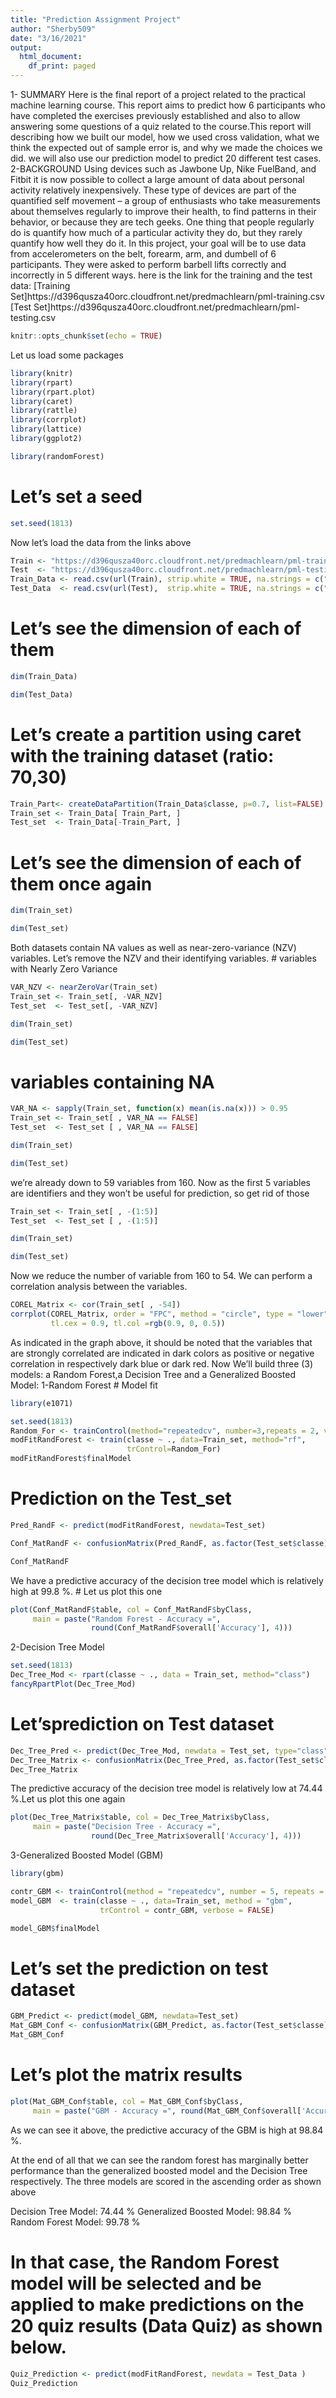 ---
title: "Prediction Assignment Project"
author: "Sherby509"
date: "3/16/2021"
output:
  html_document:
    df_print: paged
---
1- SUMMARY
Here is the final report of a project related to the practical machine learning course. This report aims to predict how 6 participants who have completed the exercises previously established and also to allow answering some questions of a quiz related to the course.This report will describing how we built our model, how we used cross validation, what we think the expected out of sample error is, and why we made the choices we did. we will also use our prediction model to predict 20 different test cases. 
2-BACKGROUND
Using devices such as Jawbone Up, Nike FuelBand, and Fitbit it is now possible to collect a large amount of data about personal activity relatively inexpensively. These type of devices are part of the quantified self movement – a group of enthusiasts who take measurements about themselves regularly to improve their health, to find patterns in their behavior, or because they are tech geeks. One thing that people regularly do is quantify how much of a particular activity they do, but they rarely quantify how well they do it. In this project, your goal will be to use data from accelerometers on the belt, forearm, arm, and dumbell of 6 participants. They were asked to perform barbell lifts correctly and incorrectly in 5 different ways.
here is the link for the training and the test data:
[Training Set]https://d396qusza40orc.cloudfront.net/predmachlearn/pml-training.csv
[Test Set]https://d396qusza40orc.cloudfront.net/predmachlearn/pml-testing.csv

```{r setup, include=FALSE}
knitr::opts_chunk$set(echo = TRUE)
```
Let us load some packages
```{r}
library(knitr)
library(rpart)
library(rpart.plot)
library(caret)
library(rattle)
library(corrplot)
library(lattice)
library(ggplot2)
```

```{r}
library(randomForest)
```
# Let's set a seed
```{r}
set.seed(1813)
```
Now let's load the data from the links above
```{r}
Train <- "https://d396qusza40orc.cloudfront.net/predmachlearn/pml-training.csv"
Test  <- "https://d396qusza40orc.cloudfront.net/predmachlearn/pml-testing.csv"
Train_Data <- read.csv(url(Train), strip.white = TRUE, na.strings = c("NA",""))
Test_Data  <- read.csv(url(Test),  strip.white = TRUE, na.strings = c("NA",""))
```
# Let's see the dimension of each of them
```{r}
dim(Train_Data)
```
```{r}
dim(Test_Data)
```
# Let's create a partition using caret with the training dataset (ratio: 70,30)
```{r}
Train_Part<- createDataPartition(Train_Data$classe, p=0.7, list=FALSE)
Train_set <- Train_Data[ Train_Part, ]
Test_set  <- Train_Data[-Train_Part, ]

```
# Let's see the dimension of each of them once again
```{r}
dim(Train_set)
```
```{r}
dim(Test_set)
```
Both datasets contain NA values as well as near-zero-variance (NZV) variables. Let's remove the NZV and their identifying variables.
# variables with Nearly Zero Variance
```{r}
VAR_NZV <- nearZeroVar(Train_set)
Train_set <- Train_set[, -VAR_NZV]
Test_set  <- Test_set[, -VAR_NZV]
```
```{r}
dim(Train_set)
```
```{r}
dim(Test_set)
```
# variables containing NA
```{r}
VAR_NA <- sapply(Train_set, function(x) mean(is.na(x))) > 0.95
Train_set <- Train_set[ , VAR_NA == FALSE]
Test_set  <- Test_set [ , VAR_NA == FALSE]
```

```{r}
dim(Train_set)
```
```{r}
dim(Test_set)
```
we're already down to 59 variables from 160. Now as the first 5 variables are identifiers and they won't be useful for prediction, so get rid of those
```{r}
Train_set <- Train_set[ , -(1:5)]
Test_set  <- Test_set [ , -(1:5)]
```
```{r}
dim(Train_set)
```
```{r}
dim(Test_set)
```
Now we reduce the number of variable from 160 to 54. We can perform a correlation analysis between the variables.
```{r}
COREL_Matrix <- cor(Train_set[ , -54])
corrplot(COREL_Matrix, order = "FPC", method = "circle", type = "lower",
         tl.cex = 0.9, tl.col =rgb(0.9, 0, 0.5))
```

As indicated in the graph above, it should be noted that the variables that are strongly correlated are indicated in dark colors as positive or negative correlation in respectively dark blue or dark red.
Now We'll build three (3) models: a Random Forest,a Decision Tree and a Generalized Boosted Model:
1-Random Forest
  # Model fit
```{r}
library(e1071)
```

```{r}
set.seed(1813)
Random_For <- trainControl(method="repeatedcv", number=3,repeats = 2, verboseIter=FALSE)
modFitRandForest <- train(classe ~ ., data=Train_set, method="rf",
                          trControl=Random_For)
modFitRandForest$finalModel
```
# Prediction on the Test_set
```{r}
Pred_RandF <- predict(modFitRandForest, newdata=Test_set)
```
```{r}
Conf_MatRandF <- confusionMatrix(Pred_RandF, as.factor(Test_set$classe))
```
```{r}
Conf_MatRandF
```
We have a predictive accuracy of the decision tree model which is relatively high at 99.8 %.
# Let us plot this one
```{r}
plot(Conf_MatRandF$table, col = Conf_MatRandF$byClass, 
     main = paste("Random Forest - Accuracy =",
                  round(Conf_MatRandF$overall['Accuracy'], 4)))
```

2-Decision Tree Model
```{r}
set.seed(1813)
Dec_Tree_Mod <- rpart(classe ~ ., data = Train_set, method="class")
fancyRpartPlot(Dec_Tree_Mod)
```

# Let'sprediction on Test dataset
```{r}
Dec_Tree_Pred <- predict(Dec_Tree_Mod, newdata = Test_set, type="class")
Dec_Tree_Matrix <- confusionMatrix(Dec_Tree_Pred, as.factor(Test_set$classe))
Dec_Tree_Matrix
```
The predictive accuracy of the decision tree model is relatively low at 74.44 %.Let us plot this one again
```{r}
plot(Dec_Tree_Matrix$table, col = Dec_Tree_Matrix$byClass, 
     main = paste("Decision Tree - Accuracy =",
                  round(Dec_Tree_Matrix$overall['Accuracy'], 4)))
```

3-Generalized Boosted Model (GBM)
```{r}
library(gbm)
```

```{r}
contr_GBM <- trainControl(method = "repeatedcv", number = 5, repeats = 1)
model_GBM  <- train(classe ~ ., data=Train_set, method = "gbm",
                    trControl = contr_GBM, verbose = FALSE)
```
```{r}
model_GBM$finalModel
```
# Let's set the prediction on test dataset
```{r}
GBM_Predict <- predict(model_GBM, newdata=Test_set)
Mat_GBM_Conf <- confusionMatrix(GBM_Predict, as.factor(Test_set$classe))
Mat_GBM_Conf
```
# Let's plot the matrix results
```{r}
plot(Mat_GBM_Conf$table, col = Mat_GBM_Conf$byClass, 
     main = paste("GBM - Accuracy =", round(Mat_GBM_Conf$overall['Accuracy'], 4)))
```

As we can see it above, the predictive accuracy of the GBM is high at 98.84 %.

At the end of all that  we can see the random forest has marginally better performance than the generalized boosted model and the Decision Tree respectively. The three models are scored in the ascending order as shown above

Decision Tree Model: 74.44 %
Generalized Boosted Model: 98.84 %
Random Forest Model: 99.78 %

# In that case, the Random Forest model will be selected and be applied to make predictions on the 20 quiz results (Data Quiz) as shown below.
```{r}
Quiz_Prediction <- predict(modFitRandForest, newdata = Test_Data )
Quiz_Prediction
```

